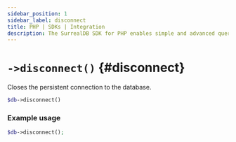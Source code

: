 ```yaml
---
sidebar_position: 1
sidebar_label: disconnect
title: PHP | SDKs | Integration
description: The SurrealDB SDK for PHP enables simple and advanced querying of a remote or embedded database.
---
```


# `->disconnect()` {#disconnect}

Closes the persistent connection to the database.

```php title="Method Syntax"
$db->disconnect()
```

### Example usage
```php
$db->disconnect();
```